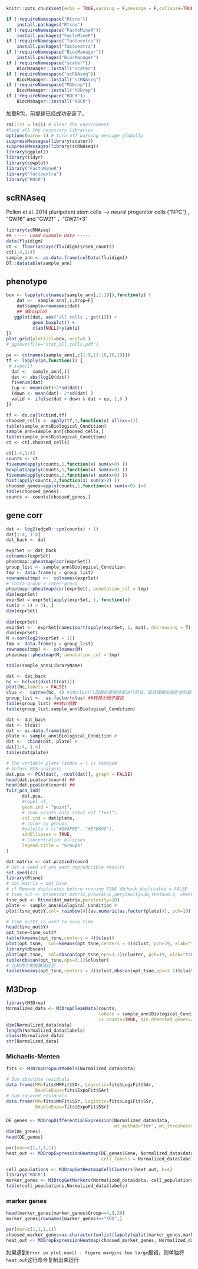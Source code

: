 
```{r setup, include=FALSE}
knitr::opts_chunk$set(echo = TRUE,warning = F,message = F,collapse=TRUE)
```

```{r,eval=FALSE}
if (!requireNamespace("Rtsne"))
    install.packages("Rtsne")
if (!requireNamespace("FactoMineR"))
    install.packages("FactoMineR")
if (!requireNamespace("factoextra"))
    install.packages("factoextra")
if (!requireNamespace("BiocManager"))
    install.packages("BiocManager")
if (!requireNamespace("scater"))
    BiocManager::install("scater")
if (!requireNamespace("scRNAseq"))
    BiocManager::install("scRNAseq") 
if (!requireNamespace("M3Drop"))
    BiocManager::install("M3Drop") 
if (!requireNamespace("ROCR"))
    BiocManager::install("ROCR") 
```

加载R包，前提是已经成功安装了。

```{r, message=FALSE}
rm(list = ls()) # clear the environment
#load all the necessary libraries
options(warn=-1) # turn off warning message globally
suppressMessages(library(scater))
suppressMessages(library(scRNAseq))
library(ggplot2)
library(tidyr)
library(cowplot)
library("FactoMineR")
library("factoextra")
library("ROCR")
```


##  scRNAseq

Pollen et al. 2014
pluripotent stem cells --> neural progenitor cells (“NPC”) , “GW16” and “GW21” ，“GW21+3” 

```{r}
library(scRNAseq)
## ----- Load Example Data -----
data(fluidigm) 
ct <- floor(assays(fluidigm)$rsem_counts)
ct[1:4,1:4] 
sample_ann <- as.data.frame(colData(fluidigm))
DT::datatable(sample_ann)
```

## phenotype

```{r fig.width=10, fig.height=15}
box <- lapply(colnames(sample_ann[,1:19]),function(i) {
    dat <-  sample_ann[,i,drop=F] 
    dat$sample=rownames(dat)
    ## 画boxplot 
   ggplot(dat, aes('all cells', get(i))) +
          geom_boxplot() +
          xlab(NULL)+ylab(i)
})
plot_grid(plotlist=box, ncol=5 )
# ggsave(file="stat_all_cells.pdf")
```

```{r}
pa <- colnames(sample_ann[,c(1:9,11:16,18,19)])
tf <- lapply(pa,function(i) {
 # i=pa[1]
  dat <-  sample_ann[,i]  
  dat <- abs(log10(dat))
  fivenum(dat)
  (up <- mean(dat)+2*sd(dat))
  (down <- mean(dat)- 2*sd(dat) ) 
  valid <- ifelse(dat > down & dat < up, 1,0 ) 
})

tf <- do.call(cbind,tf)
choosed_cells <- apply(tf,1,function(x) all(x==1))
table(sample_ann$Biological_Condition)
sample_ann=sample_ann[choosed_cells,]
table(sample_ann$Biological_Condition)
ct <- ct[,choosed_cells]
```


```{r}
ct[1:4,1:4] 
counts <- ct
fivenum(apply(counts,1,function(x) sum(x>0) ))
boxplot(apply(counts,1,function(x) sum(x>0) ))
fivenum(apply(counts,2,function(x) sum(x>0) ))
hist(apply(counts,2,function(x) sum(x>0) ))
choosed_genes=apply(counts,1,function(x) sum(x>0) )>0
table(choosed_genes)
counts <- counts[choosed_genes,]
```
## gene corr

```{r}
dat <- log2(edgeR::cpm(counts) + 1)
dat[1:4, 1:4]
dat_back <- dat
```


```{r}
exprSet <- dat_back
colnames(exprSet)
pheatmap::pheatmap(cor(exprSet))
group_list <- sample_ann$Biological_Condition
tmp <- data.frame(g = group_list)
rownames(tmp) <-  colnames(exprSet)
# intra-group > inter-group
pheatmap::pheatmap(cor(exprSet), annotation_col = tmp)
dim(exprSet)
exprSet = exprSet[apply(exprSet, 1, function(x)
sum(x > 1) > 5), ]
dim(exprSet)
 
dim(exprSet)
exprSet <-  exprSet[names(sort(apply(exprSet, 1, mad), decreasing = T)[1:500]), ]
dim(exprSet)
M <-cor(log2(exprSet + 1))
tmp <- data.frame(g = group_list)
rownames(tmp) <-  colnames(M)
pheatmap::pheatmap(M, annotation_col = tmp)

table(sample_ann$LibraryName)
```

```{r}
dat <- dat_back
hc <- hclust(dist(t(dat))) 
plot(hc,labels = FALSE)
clus <-  cutree(hc, 4) #对hclust()函数的聚类结果进行剪枝，即选择输出指定类别数的系谱聚类结果。
group_list <-  as.factor(clus) ##转换为因子属性
table(group_list) ##统计频数
table(group_list,sample_ann$Biological_Condition)   
```


```{r}
dat <- dat_back
dat <- t(dat)
dat <- as.data.frame(dat)
plate <- sample_ann$Biological_Condition # 
dat <-  cbind(dat, plate) #
dat[1:4, 1:4]
table(dat$plate)

# The variable plate (index = ) is removed
# before PCA analysis
dat.pca <- PCA(dat[, -ncol(dat)], graph = FALSE)
head(dat.pca$var$coord) ## 
head(dat.pca$ind$coord) ## 
fviz_pca_ind(
      dat.pca,
      #repel =T,
      geom.ind = "point",
      # show points only (nbut not "text")
      col.ind = dat$plate,
      # color by groups
      #palette = c("#00AFBB", "#E7B800"),
      addEllipses = TRUE,
      # Concentration ellipses
      legend.title = "Groups"
) 
```

```{r }

dat_matrix <- dat.pca$ind$coord
# Set a seed if you want reproducible results
set.seed(42)
library(Rtsne) 
# dat_matrix = dat_back
# if Remove duplicates before running TSNE 则check_duplicated = FALSE
# tsne_out <- Rtsne(dat_matrix,pca=FALSE,perplexity=30,theta=0.0, check_duplicates = FALSE) # Run TSNE
tsne_out <- Rtsne(dat_matrix,perplexity=10)
plate <- sample_ann$Biological_Condition # 
plot(tsne_out$Y,col= rainbow(4)[as.numeric(as.factor(plate))], pch=19) 
```


```{r}
# tsne_out$Y is used to save time
head(tsne_out$Y)
opt_tsne=tsne_out$Y
table(kmeans(opt_tsne,centers = 4)$clust)
plot(opt_tsne,  col=kmeans(opt_tsne,centers = 4)$clust, pch=19, xlab="tSNE dim 1", ylab="tSNE dim 2")
library(dbscan)
plot(opt_tsne,  col=dbscan(opt_tsne,eps=3.1)$cluster, pch=19, xlab="tSNE dim 1", ylab="tSNE dim 2")
table(dbscan(opt_tsne,eps=3.1)$cluster)
# 比较两个聚类算法区别
table(kmeans(opt_tsne,centers = 4)$clust,dbscan(opt_tsne,eps=3.1)$cluster)

```



## M3Drop


```{r,message=F,warning=F}
library(M3Drop) 
Normalized_data <- M3DropCleanData(counts, 
                                   labels = sample_ann$Biological_Condition , 
                                   is.counts=TRUE, min_detected_genes=2000)
dim(Normalized_data$data)
length(Normalized_data$labels)
class(Normalized_data)
str(Normalized_data)
```


### Michaelis-Menten


```{r}
fits <- M3DropDropoutModels(Normalized_data$data)

# Sum absolute residuals
data.frame(MM=fits$MMFit$SAr, Logistic=fits$LogiFit$SAr,
           DoubleExpo=fits$ExpoFit$SAr) 
# Sum squared residuals
data.frame(MM=fits$MMFit$SSr, Logistic=fits$LogiFit$SSr,
           DoubleExpo=fits$ExpoFit$SSr)
```


### 

```{r}
DE_genes <- M3DropDifferentialExpression(Normalized_data$data, 
                                         mt_method="fdr", mt_threshold=0.01)
dim(DE_genes)
head(DE_genes)
```


```{r fig.width=10, fig.height=10}
par(mar=c(1,1,1,1)) 
heat_out <- M3DropExpressionHeatmap(DE_genes$Gene, Normalized_data$data, 
                                    cell_labels = Normalized_data$labels)
```

 
```{r} 
cell_populations <- M3DropGetHeatmapCellClusters(heat_out, k=4)
library("ROCR") 
marker_genes <- M3DropGetMarkers(Normalized_data$data, cell_populations)
table(cell_populations,Normalized_data$labels)
```

### marker genes

```{r}
head(marker_genes[marker_genes$Group==4,],20) 
marker_genes[rownames(marker_genes)=="FOS",] 
```



```{r fig.width=10, fig.height=10}
par(mar=c(1,1,1,1)) 
choosed_marker_genes=as.character(unlist(lapply(split(marker_genes,marker_genes$Group), function(x) (rownames(head(x,20))))))
heat_out <- M3DropExpressionHeatmap(choosed_marker_genes, Normalized_data$data, cell_labels =  cell_populations)
```

如果遇到`Error in plot.new() : figure margins too large`报错，则单独将`heat_out`这行命令复制出来运行


